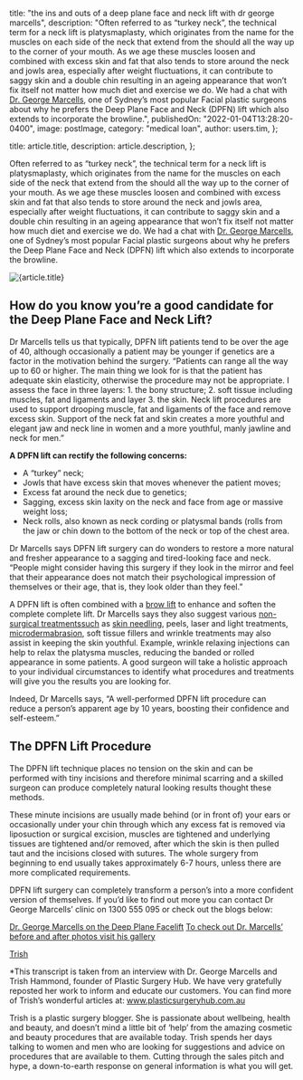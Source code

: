 
  title:
    "the ins and outs of a deep plane face and neck lift with dr george marcells",
  description:
    "Often referred to as “turkey neck”, the technical term for a neck lift is platysmaplasty, which originates from the name for the muscles on each side of the neck that extend from the should all the way up to the corner of your mouth. As we age these muscles loosen and combined with excess skin and fat that also tends to store around the neck and jowls area, especially after weight fluctuations, it can contribute to saggy skin and a double chin resulting in an ageing appearance that won’t fix itself not matter how much diet and exercise we do. We had a chat with [Dr. George Marcells](https://www.plasticsurgeryhub.com.au/psh-directory/cosmetic-practitioners-clinics/dr-george-marcells/), one of Sydney’s most popular Facial plastic surgeons about why he prefers the Deep Plane Face and Neck (DPFN) lift which also extends to incorporate the browline.",
  publishedOn: "2022-01-04T13:28:20-0400",
  image: postImage,
  category: "medical loan",
  author: users.tim,
};

  title: article.title,
  description: article.description,
};


Often referred to as “turkey neck”, the technical term for a neck lift is platysmaplasty, which originates from the name for the muscles on each side of the neck that extend from the should all the way up to the corner of your mouth. As we age these muscles loosen and combined with excess skin and fat that also tends to store around the neck and jowls area, especially after weight fluctuations, it can contribute to saggy skin and a double chin resulting in an ageing appearance that won’t fix itself not matter how much diet and exercise we do. We had a chat with [Dr. George Marcells](https://www.plasticsurgeryhub.com.au/psh-directory/cosmetic-practitioners-clinics/dr-george-marcells/), one of Sydney’s most popular Facial plastic surgeons about why he prefers the Deep Plane Face and Neck (DPFN) lift which also extends to incorporate the browline.

<Image src={postImage} alt={article.title} />

## How do you know you’re a good candidate for the Deep Plane Face and Neck Lift?

Dr Marcells tells us that typically, DPFN lift patients tend to be over the age of 40, although occasionally a patient may be younger if genetics are a factor in the motivation behind the surgery. “Patients can range all the way up to 60 or higher. The main thing we look for is that the patient has adequate skin elasticity, otherwise the procedure may not be appropriate. I assess the face in three layers: 1. the bony structure; 2. soft tissue including muscles, fat and ligaments and layer 3. the skin. Neck lift procedures are used to support drooping muscle, fat and ligaments of the face and remove excess skin. Support of the neck fat and skin creates a more youthful and elegant jaw and neck line in women and a more youthful, manly jawline and neck for men.”

**A DPFN lift can rectify the following concerns:**

- A “turkey” neck;
- Jowls that have excess skin that moves whenever the patient moves;
- Excess fat around the neck due to genetics;
- Sagging, excess skin laxity on the neck and face from age or massive weight loss;
- Neck rolls, also known as neck cording or platysmal bands (rolls from the jaw or chin down to the bottom of the neck or top of the chest area.

Dr Marcells says DPFN lift surgery can do wonders to restore a more natural and fresher appearance to a sagging and tired-looking face and neck. “People might consider having this surgery if they look in the mirror and feel that their appearance does not match their psychological impression of themselves or their age, that is, they look older than they feel.”

A DPFN lift is often combined with a [brow lift](https://www.plasticsurgeryhub.com.au/procedure/brow-lift-forehead-lift/) to enhance and soften the complete complete lift. Dr Marcells says they also suggest various [non-surgical treatmentssuch](https://www.plasticsurgeryhub.com.au/non-surgical/) as [skin needling](https://www.plasticsurgeryhub.com.au/procedure/skin-needling/), peels, laser and light treatments, [microdermabrasion](https://www.plasticsurgeryhub.com.au/procedure/microdermabrasion/), soft tissue fillers and wrinkle treatments may also assist in keeping the skin youthful. Example, wrinkle relaxing injections can help to relax the platysma muscles, reducing the banded or rolled appearance in some patients. A good surgeon will take a holistic approach to your individual circumstances to identify what procedures and treatments will give you the results you are looking for.

Indeed, Dr Marcells says, “A well-performed DPFN lift procedure can reduce a person’s apparent age by 10 years, boosting their confidence and self-esteem.”

## The DPFN Lift Procedure

The DPFN lift technique places no tension on the skin and can be performed with tiny incisions and therefore minimal scarring and a skilled surgeon can produce completely natural looking results thought these methods.

These minute incisions are usually made behind (or in front of) your ears or occasionally under your chin through which any excess fat is removed via liposuction or surgical excision, muscles are tightened and underlying tissues are tightened and/or removed, after which the skin is then pulled taut and the incisions closed with sutures. The whole surgery from beginning to end usually takes approximately 6-7 hours, unless there are more complicated requirements.

DPFN lift surgery can completely transform a person’s into a more confident version of themselves. If you’d like to find out more you can contact Dr George Marcells’ clinic on 1300 555 095 or check out the blogs below:

[Dr. George Marcells on the Deep Plane Facelift](https://www.plasticsurgeryhub.com.au/dr-george-marcells-deep-plane-facelift/)
[To check out Dr. Marcells’ before and after photos visit his gallery](http://drmarcells.com.au/patient-gallery/face-gallery/room02-face-and-neck/#-1545)

[Trish](https://www.plasticsurgeryhub.com.au/author/trish-2/)

\*This transcript is taken from an interview with Dr. George Marcells and Trish Hammond, founder of Plastic Surgery Hub. We have very gratefully reposted her work to inform and educate our customers. You can find more of Trish’s wonderful articles at: www.plasticsurgeryhub.com.au

Trish is a plastic surgery blogger. She is passionate about wellbeing, health and beauty, and doesn’t mind a little bit of ‘help’ from the amazing cosmetic and beauty procedures that are available today. Trish spends her days talking to women and men who are looking for suggestions and advice on procedures that are available to them. Cutting through the sales pitch and hype, a down-to-earth response on general information is what you will get.

